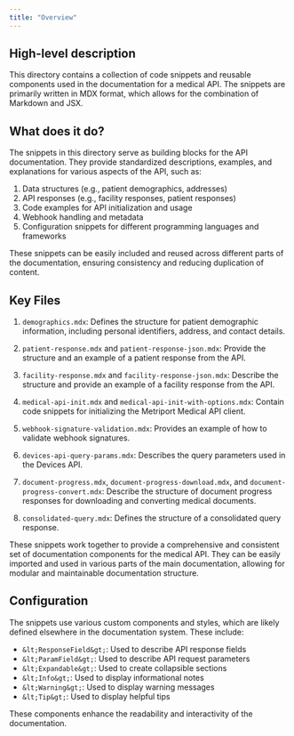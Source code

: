 ```yaml
---
title: "Overview"
---
```


## High-level description
This directory contains a collection of code snippets and reusable components used in the documentation for a medical API. The snippets are primarily written in MDX format, which allows for the combination of Markdown and JSX.

## What does it do?
The snippets in this directory serve as building blocks for the API documentation. They provide standardized descriptions, examples, and explanations for various aspects of the API, such as:

1. Data structures (e.g., patient demographics, addresses)
2. API responses (e.g., facility responses, patient responses)
3. Code examples for API initialization and usage
4. Webhook handling and metadata
5. Configuration snippets for different programming languages and frameworks

These snippets can be easily included and reused across different parts of the documentation, ensuring consistency and reducing duplication of content.

## Key Files
1. `demographics.mdx`: Defines the structure for patient demographic information, including personal identifiers, address, and contact details.

2. `patient-response.mdx` and `patient-response-json.mdx`: Provide the structure and an example of a patient response from the API.

3. `facility-response.mdx` and `facility-response-json.mdx`: Describe the structure and provide an example of a facility response from the API.

4. `medical-api-init.mdx` and `medical-api-init-with-options.mdx`: Contain code snippets for initializing the Metriport Medical API client.

5. `webhook-signature-validation.mdx`: Provides an example of how to validate webhook signatures.

6. `devices-api-query-params.mdx`: Describes the query parameters used in the Devices API.

7. `document-progress.mdx`, `document-progress-download.mdx`, and `document-progress-convert.mdx`: Describe the structure of document progress responses for downloading and converting medical documents.

8. `consolidated-query.mdx`: Defines the structure of a consolidated query response.

These snippets work together to provide a comprehensive and consistent set of documentation components for the medical API. They can be easily imported and used in various parts of the main documentation, allowing for modular and maintainable documentation structure.

## Configuration
The snippets use various custom components and styles, which are likely defined elsewhere in the documentation system. These include:

- `&lt;ResponseField&gt;`: Used to describe API response fields
- `&lt;ParamField&gt;`: Used to describe API request parameters
- `&lt;Expandable&gt;`: Used to create collapsible sections
- `&lt;Info&gt;`: Used to display informational notes
- `&lt;Warning&gt;`: Used to display warning messages
- `&lt;Tip&gt;`: Used to display helpful tips

These components enhance the readability and interactivity of the documentation.